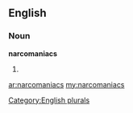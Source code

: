==English==

===Noun===
'''narcomaniacs'''

# {{plural of|[[narcomaniac]]}}

[[Category:English plurals]]

[[ar:narcomaniacs]]
[[my:narcomaniacs]]